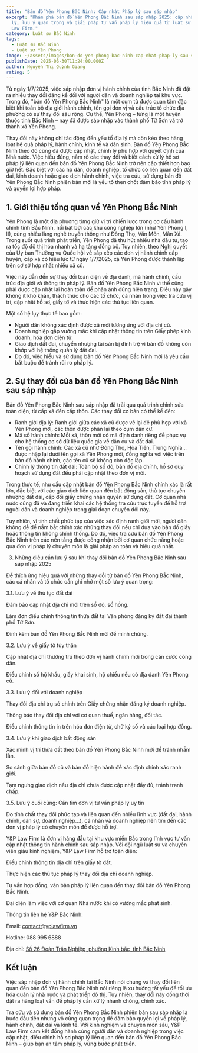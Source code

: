 ```yaml
---
title: "Bản đồ Yên Phong Bắc Ninh: Cập nhật Pháp lý sau sáp nhập"
excerpt: "Khám phá bản đồ Yên Phong Bắc Ninh sau sáp nhập 2025: cập nhật pháp
  lý, lưu ý quan trọng và giải pháp tư vấn pháp lý hiệu quả từ luật sư của Y&P
  Law Firm."
category: Luật sư Bắc Ninh
tags:
  - Luật sư Bắc Ninh
  - Luật sư Yên Phong
image: ~/assets/images/ban-do-yen-phong-bac-ninh-cap-nhat-phap-ly-sau-sap-nhap.png
publishDate: 2025-06-30T11:24:00.000Z
author: Nguyễn Thị Quỳnh Giang
rating: 5
---
```

Từ ngày 1/7/2025, việc sáp nhập đơn vị hành chính của tỉnh Bắc Ninh đã đặt ra nhiều thay đổi đáng kể đối với người dân và doanh nghiệp tại khu vực. Trong đó, "bản đồ Yên Phong Bắc Ninh" là một cụm từ được quan tâm đặc biệt khi toàn bộ địa giới hành chính, tên gọi đơn vị và cấu trúc tổ chức địa phương có sự thay đổi sâu rộng. Cụ thể, Yên Phong – từng là một huyện thuộc tỉnh Bắc Ninh – nay đã được sáp nhập vào thành phố Từ Sơn và trở thành xã Yên Phong.

Thay đổi này không chỉ tác động đến yếu tố địa lý mà còn kéo theo hàng loạt hệ quả pháp lý, hành chính, kinh tế và dân sinh. Bản đồ Yên Phong Bắc Ninh theo đó cũng đã được cập nhật, chỉnh lý phù hợp với quyết định của Nhà nước. Việc hiểu đúng, nắm rõ các thay đổi và biết cách xử lý hồ sơ pháp lý liên quan đến bản đồ Yên Phong Bắc Ninh trở nên cấp thiết hơn bao giờ hết. Đặc biệt với các hộ dân, doanh nghiệp, tổ chức có liên quan đến đất đai, kinh doanh hoặc giao dịch hành chính, việc tra cứu, sử dụng bản đồ Yên Phong Bắc Ninh phiên bản mới là yếu tố then chốt đảm bảo tính pháp lý và quyền lợi hợp pháp.

## 1. Giới thiệu tổng quan về Yên Phong Bắc Ninh

Yên Phong là một địa phương từng giữ vị trí chiến lược trong cơ cấu hành chính tỉnh Bắc Ninh, nổi bật bởi các khu công nghiệp lớn (như Yên Phong I, II), cùng nhiều làng nghề truyền thống như Đông Thọ, Văn Môn, Mẫn Xá. Trong suốt quá trình phát triển, Yên Phong đã thu hút nhiều nhà đầu tư, tạo ra tốc độ đô thị hóa nhanh và hạ tầng đồng bộ. Tuy nhiên, theo Nghị quyết của Ủy ban Thường vụ Quốc hội về sắp xếp các đơn vị hành chính cấp huyện, cấp xã có hiệu lực từ ngày 1/7/2025, xã Yên Phong được thành lập trên cơ sở hợp nhất nhiều xã cũ.

Việc này dẫn đến sự thay đổi toàn diện về địa danh, mã hành chính, cấu trúc địa giới và thông tin pháp lý. Bản đồ Yên Phong Bắc Ninh vì thế cũng phải được cập nhật lại hoàn toàn để phản ánh đúng hiện trạng. Điều này gây không ít khó khăn, thách thức cho các tổ chức, cá nhân trong việc tra cứu vị trí, cập nhật hồ sơ, giấy tờ và thực hiện các thủ tục liên quan.

Một số hệ lụy thực tế bao gồm:

* Người dân không xác định được xã mới tương ứng với địa chỉ cũ.
* Doanh nghiệp gặp vướng mắc khi cập nhật thông tin trên Giấy phép kinh doanh, hóa đơn điện tử.
* Giao dịch đất đai, chuyển nhượng tài sản bị đình trệ vì bản đồ không còn khớp với hệ thống quản lý đất đai.
* Do đó, việc hiểu và sử dụng bản đồ Yên Phong Bắc Ninh mới là yêu cầu bắt buộc để tránh rủi ro pháp lý.

## 2. Sự thay đổi của bản đồ Yên Phong Bắc Ninh sau sáp nhập

Bản đồ Yên Phong Bắc Ninh sau sáp nhập đã trải qua quá trình chỉnh sửa toàn diện, từ cấp xã đến cấp thôn. Các thay đổi cơ bản có thể kể đến:

* Ranh giới địa lý: Ranh giới giữa các xã cũ được vẽ lại để phù hợp với xã Yên Phong mới, các thôn được phân lại theo cụm dân cư.
* Mã số hành chính: Mỗi xã, thôn mới có mã định danh riêng để phục vụ cho hệ thống cơ sở dữ liệu quốc gia về dân cư và đất đai.
* Tên gọi hành chính: Các xã cũ như Đông Thọ, Hòa Tiến, Trung Nghĩa... được nhập lại dưới tên gọi xã Yên Phong mới, đồng nghĩa với việc trên bản đồ hành chính, các tên cũ sẽ không còn độc lập.
* Chỉnh lý thông tin đất đai: Toàn bộ sổ đỏ, bản đồ địa chính, hồ sơ quy hoạch sử dụng đất đều phải cập nhật theo đơn vị mới.

Trong thực tế, nhu cầu cập nhật bản đồ Yên Phong Bắc Ninh chính xác là rất lớn, đặc biệt với các giao dịch liên quan đến bất động sản, thủ tục chuyển nhượng đất đai, cấp đổi giấy chứng nhận quyền sử dụng đất. Cơ quan nhà nước cũng đã và đang triển khai các hệ thống tra cứu trực tuyến để hỗ trợ người dân và doanh nghiệp trong giai đoạn chuyển đổi này.



Tuy nhiên, vì tính chất phức tạp của việc xác định ranh giới mới, người dân không dễ để nắm bắt chính xác những thay đổi nếu chỉ dựa vào bản đồ giấy hoặc thông tin không chính thống. Do đó, việc tra cứu bản đồ Yên Phong Bắc Ninh trên các nền tảng được công nhận bởi cơ quan chức năng hoặc qua đơn vị pháp lý chuyên môn là giải pháp an toàn và hiệu quả nhất.



3. Những điều cần lưu ý sau khi thay đổi bản đồ Yên Phong Bắc Ninh sau sáp nhập 2025



Để thích ứng hiệu quả với những thay đổi từ bản đồ Yên Phong Bắc Ninh, các cá nhân và tổ chức cần ghi nhớ một số lưu ý quan trọng:



3.1. Lưu ý về thủ tục đất đai



Đảm bảo cập nhật địa chỉ mới trên sổ đỏ, sổ hồng.



Làm đơn điều chỉnh thông tin thửa đất tại Văn phòng đăng ký đất đai thành phố Từ Sơn.



Đính kèm bản đồ Yên Phong Bắc Ninh mới để minh chứng.



3.2. Lưu ý về giấy tờ tùy thân



Cập nhật địa chỉ thường trú theo đơn vị hành chính mới trong căn cước công dân.



Điều chỉnh sổ hộ khẩu, giấy khai sinh, hộ chiếu nếu có địa danh Yên Phong cũ.



3.3. Lưu ý đối với doanh nghiệp



Thay đổi địa chỉ trụ sở chính trên Giấy chứng nhận đăng ký doanh nghiệp.



Thông báo thay đổi địa chỉ với cơ quan thuế, ngân hàng, đối tác.



Điều chỉnh thông tin in trên hóa đơn điện tử, chữ ký số và các loại hợp đồng.



3.4. Lưu ý khi giao dịch bất động sản



Xác minh vị trí thửa đất theo bản đồ Yên Phong Bắc Ninh mới để tránh nhầm lẫn.



So sánh giữa bản đồ cũ và bản đồ hiện hành để xác định chính xác ranh giới.



Tạm ngưng giao dịch nếu địa chỉ chưa được cập nhật đầy đủ, tránh tranh chấp.



3.5. Lưu ý cuối cùng: Cần tìm đơn vị tư vấn pháp lý uy tín



Do tính chất thay đổi phức tạp và liên quan đến nhiều lĩnh vực (đất đai, hành chính, dân sự, doanh nghiệp...), cá nhân và doanh nghiệp nên tìm đến các đơn vị pháp lý có chuyên môn để được hỗ trợ.



Y&P Law Firm là đơn vị hàng đầu tại khu vực miền Bắc trong lĩnh vực tư vấn cập nhật thông tin hành chính sau sáp nhập. Với đội ngũ luật sư và chuyên viên giàu kinh nghiệm, Y&P Law Firm hỗ trợ toàn diện:



Điều chỉnh thông tin địa chỉ trên giấy tờ đất.



Thực hiện các thủ tục pháp lý thay đổi địa chỉ doanh nghiệp.



Tư vấn hợp đồng, văn bản pháp lý liên quan đến thay đổi bản đồ Yên Phong Bắc Ninh.



Đại diện làm việc với cơ quan Nhà nước khi có vướng mắc phát sinh.



Thông tin liên hệ Y&P Bắc Ninh:



Email: contact@yplawfirm.vn



Hotline: 088 995 6888



Địa chỉ: [Số 26 Đoàn Trần Nghiệp, phường Kinh bắc, tỉnh Bắc Ninh](https://maps.app.goo.gl/x7hmA8cybKm4eaXc7)



## Kết luận

Việc sáp nhập đơn vị hành chính tại Bắc Ninh nói chung và thay đổi liên quan đến bản đồ Yên Phong Bắc Ninh nói riêng là xu hướng tất yếu để tối ưu hóa quản lý nhà nước và phát triển đô thị. Tuy nhiên, thay đổi này đồng thời đặt ra hàng loạt vấn đề pháp lý cần xử lý nhanh chóng, chính xác.

Tra cứu và sử dụng bản đồ Yên Phong Bắc Ninh phiên bản sau sáp nhập là bước đầu tiên nhưng vô cùng quan trọng để đảm bảo quyền lợi về pháp lý, hành chính, đất đai và kinh tế. Với kinh nghiệm và chuyên môn sâu, Y&P Law Firm cam kết đồng hành cùng người dân và doanh nghiệp trong việc cập nhật, điều chỉnh hồ sơ pháp lý liên quan đến bản đồ Yên Phong Bắc Ninh – giúp bạn an tâm pháp lý, vững bước phát triển.
